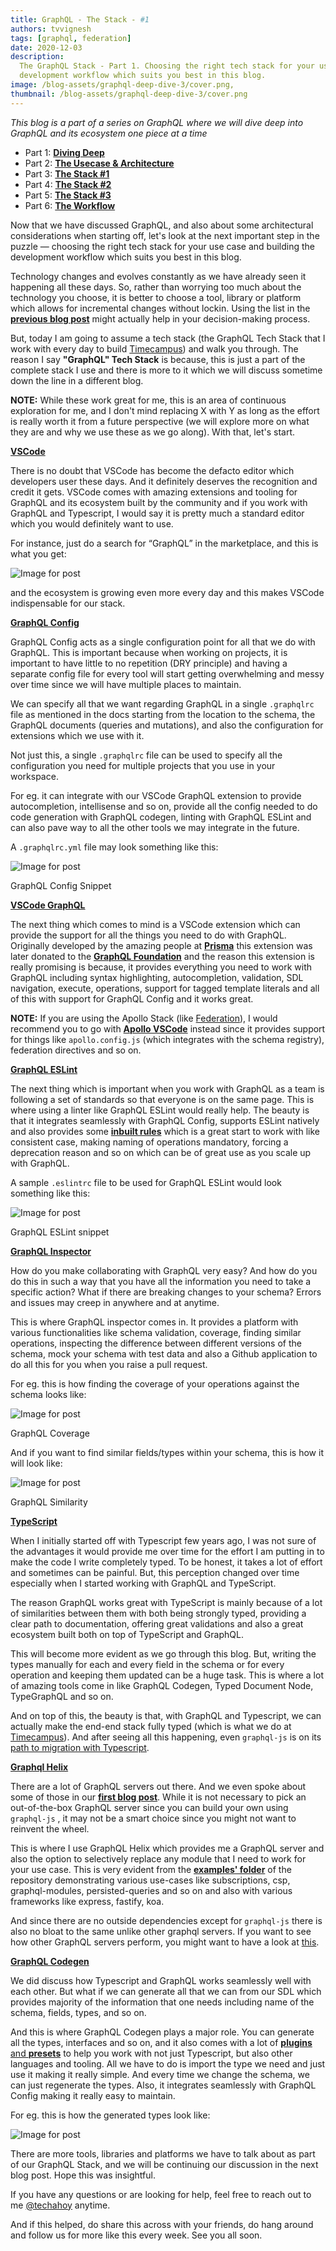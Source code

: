 ```yaml
---
title: GraphQL - The Stack - #1
authors: tvvignesh
tags: [graphql, federation]
date: 2020-12-03
description:
  The GraphQL Stack - Part 1. Choosing the right tech stack for your use case and building the
  development workflow which suits you best in this blog.
image: /blog-assets/graphql-deep-dive-3/cover.png,
thumbnail: /blog-assets/graphql-deep-dive-3/cover.png
---
```


_This blog is a part of a series on GraphQL where we will dive deep into GraphQL and its ecosystem
one piece at a time_

- Part 1: [**Diving Deep**](/blog/graphql-deep-dive-1)
- Part 2: [**The Usecase & Architecture**](/blog/graphql-deep-dive-2)
- Part 3: [**The Stack #1**](/blog/graphql-deep-dive-3)
- Part 4: [**The Stack #2**](/blog/graphql-deep-dive-4)
- Part 5: [**The Stack #3**](/blog/graphql-deep-dive-5)
- Part 6: [**The Workflow**](/blog/graphql-deep-dive-6)

Now that we have discussed GraphQL, and also about some architectural considerations when starting
off, let's look at the next important step in the puzzle — choosing the right tech stack for your
use case and building the development workflow which suits you best in this blog.

Technology changes and evolves constantly as we have already seen it happening all these days. So,
rather than worrying too much about the technology you choose, it is better to choose a tool,
library or platform which allows for incremental changes without lockin. Using the list in the
[**previous blog post**](/blog/graphql-deep-dive-2) might actually help in your decision-making
process.

But, today I am going to assume a tech stack (the GraphQL Tech Stack that I work with every day to
build [Timecampus](https://twitter.com/timecampus)) and walk you through. The reason I say
**"GraphQL" Tech Stack** is because, this is just a part of the complete stack I use and there is
more to it which we will discuss sometime down the line in a different blog.

**NOTE:** While these work great for me, this is an area of continuous exploration for me, and I
don't mind replacing X with Y as long as the effort is really worth it from a future perspective (we
will explore more on what they are and why we use these as we go along). With that, let's start.

[**VSCode**](https://code.visualstudio.com)

There is no doubt that VSCode has become the defacto editor which developers user these days. And it
definitely deserves the recognition and credit it gets. VSCode comes with amazing extensions and
tooling for GraphQL and its ecosystem built by the community and if you work with GraphQL and
Typescript, I would say it is pretty much a standard editor which you would definitely want to use.

For instance, just do a search for “GraphQL” in the marketplace, and this is what you get:

![Image for post](/blog-assets/graphql-deep-dive-3/1.png)

and the ecosystem is growing even more every day and this makes VSCode indispensable for our stack.

[**GraphQL Config**](https://graphql-config.com)

GraphQL Config acts as a single configuration point for all that we do with GraphQL. This is
important because when working on projects, it is important to have little to no repetition (DRY
principle) and having a separate config file for every tool will start getting overwhelming and
messy over time since we will have multiple places to maintain.

We can specify all that we want regarding GraphQL in a single `.graphqlrc` file as mentioned in the
docs starting from the location to the schema, the GraphQL documents (queries and mutations), and
also the configuration for extensions which we use with it.

Not just this, a single `.graphqlrc` file can be used to specify all the configuration you need for
multiple projects that you use in your workspace.

For eg. it can integrate with our VSCode GraphQL extension to provide autocompletion, intellisense
and so on, provide all the config needed to do code generation with GraphQL codegen, linting with
GraphQL ESLint and can also pave way to all the other tools we may integrate in the future.

A `.graphqlrc.yml` file may look something like this:

![Image for post](/blog-assets/graphql-deep-dive-3/2.png)

GraphQL Config Snippet

[**VSCode GraphQL**](https://github.com/graphql/vscode-graphql)

The next thing which comes to mind is a VSCode extension which can provide the support for all the
things you need to do with GraphQL. Originally developed by the amazing people at
[**Prisma**](https://prisma.io) this extension was later donated to the
[**GraphQL Foundation**](https://foundation.graphql.org) and the reason this extension is really
promising is because, it provides everything you need to work with GraphQL including syntax
highlighting, autocompletion, validation, SDL navigation, execute, operations, support for tagged
template literals and all of this with support for GraphQL Config and it works great.

**NOTE:** If you are using the Apollo Stack (like
[Federation](https://the-guild.dev/graphql/hive/federation)), I would recommend you to go with
[**Apollo VSCode**](https://apollographql.com/docs/devtools/editor-plugins) instead since it
provides support for things like `apollo.config.js` (which integrates with the schema registry),
federation directives and so on.

[**GraphQL ESLint**](https://github.com/dimaMachina/graphql-eslint)

The next thing which is important when you work with GraphQL as a team is following a set of
standards so that everyone is on the same page. This is where using a linter like GraphQL ESLint
would really help. The beauty is that it integrates seamlessly with GraphQL Config, supports ESLint
natively and also provides some
[**inbuilt rules**](https://github.com/dotansimha/graphql-eslint/blob/master/docs/README.md) which
is a great start to work with like consistent case, making naming of operations mandatory, forcing a
deprecation reason and so on which can be of great use as you scale up with GraphQL.

A sample `.eslintrc` file to be used for GraphQL ESLint would look something like this:

![Image for post](/blog-assets/graphql-deep-dive-3/3.png)

GraphQL ESLint snippet

[**GraphQL Inspector**](https://graphql-inspector.com)

How do you make collaborating with GraphQL very easy? And how do you do this in such a way that you
have all the information you need to take a specific action? What if there are breaking changes to
your schema? Errors and issues may creep in anywhere and at anytime.

This is where GraphQL inspector comes in. It provides a platform with various functionalities like
schema validation, coverage, finding similar operations, inspecting the difference between different
versions of the schema, mock your schema with test data and also a Github application to do all this
for you when you raise a pull request.

For eg. this is how finding the coverage of your operations against the schema looks like:

![Image for post](/blog-assets/graphql-deep-dive-3/4.png)

GraphQL Coverage

And if you want to find similar fields/types within your schema, this is how it will look like:

![Image for post](/blog-assets/graphql-deep-dive-3/5.png)

GraphQL Similarity

[**TypeScript**](https://typescriptlang.org)

When I initially started off with Typescript few years ago, I was not sure of the advantages it
would provide me over time for the effort I am putting in to make the code I write completely typed.
To be honest, it takes a lot of effort and sometimes can be painful. But, this perception changed
over time especially when I started working with GraphQL and TypeScript.

The reason GraphQL works great with TypeScript is mainly because of a lot of similarities between
them with both being strongly typed, providing a clear path to documentation, offering great
validations and also a great ecosystem built both on top of TypeScript and GraphQL.

This will become more evident as we go through this blog. But, writing the types manually for each
and every field in the schema or for every operation and keeping them updated can be a huge task.
This is where a lot of amazing tools come in like GraphQL Codegen, Typed Document Node, TypeGraphQL
and so on.

And on top of this, the beauty is that, with GraphQL and Typescript, we can actually make the
end-end stack fully typed (which is what we do at [Timecampus](https://twitter.com/timecampus)). And
after seeing all this happening, even `graphql-js` is on its
[path to migration with Typescript](https://github.com/graphql/graphql-js/issues/2104).

[**Graphql Helix**](https://github.com/contrawork/graphql-helix)

There are a lot of GraphQL servers out there. And we even spoke about some of those in our
[**first blog post**](/blog/graphql-deep-dive-1). While it is not necessary to pick an
out-of-the-box GraphQL server since you can build your own using `graphql-js` , it may not be a
smart choice since you might not want to reinvent the wheel.

This is where I use GraphQL Helix which provides me a GraphQL server and also the option to
selectively replace any module that I need to work for your use case. This is very evident from the
[**examples' folder**](https://github.com/contrawork/graphql-helix/tree/master/examples) of the
repository demonstrating various use-cases like subscriptions, csp, graphql-modules,
persisted-queries and so on and also with various frameworks like express, fastify, koa.

And since there are no outside dependencies except for `graphql-js` there is also no bloat to the
same unlike other graphql servers. If you want to see how other GraphQL servers perform, you might
want to have a look at [this](https://github.com/benawad/node-graphql-benchmarks).

[**GraphQL Codegen**](https://graphql-code-generator.com)

We did discuss how Typescript and GraphQL works seamlessly well with each other. But what if we can
generate all that we can from our SDL which provides majority of the information that one needs
including name of the schema, fields, types, and so on.

And this is where GraphQL Codegen plays a major role. You can generate all the types, interfaces and
so on, and it also comes with a lot of
[**plugins** and **presets**](https://graphql-code-generator.com/plugins) to help you work with not
just Typescript, but also other languages and tooling. All we have to do is import the type we need
and just use it making it really simple. And every time we change the schema, we can just regenerate
the types. Also, it integrates seamlessly with GraphQL Config making it really easy to maintain.

For eg. this is how the generated types look like:

![Image for post](/blog-assets/graphql-deep-dive-3/6.png)

There are more tools, libraries and platforms we have to talk about as part of our GraphQL Stack,
and we will be continuing our discussion in the next blog post. Hope this was insightful.

If you have any questions or are looking for help, feel free to reach out to me
[@techahoy](https://twitter.com/techahoy) anytime.

And if this helped, do share this across with your friends, do hang around and follow us for more
like this every week. See you all soon.
